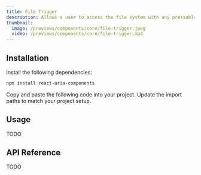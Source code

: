---
title: File Trigger
description: Allows a user to access the file system with any pressable rcopy or react aria component.
thumbnail:
  image: /previews/components/core/file-trigger.jpeg
  video: /previews/components/core/file-trigger.mp4
---

<ComponentPreview name="demos/components/core/file-trigger/button" />

## Installation

<Steps>
  <Step>Install the following dependencies:</Step>

```bash
npm install react-aria-components
```

  <Step>Copy and paste the following code into your project.</Step>
  <ComponentSource name="components/core/default/file-trigger" />
  <Step>Update the import paths to match your project setup.</Step>
</Steps>

## Usage

TODO

## API Reference

TODO